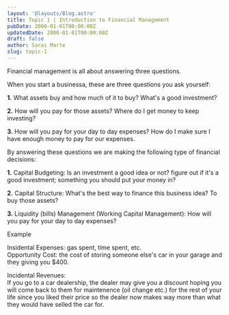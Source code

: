 ```yaml
---
layout: '@layouts/Blog.astro'
title: Topic 1 | Introduction to Financial Management
pubDate: 2000-01-01T00:00:00Z 
updatedDate: 2000-01-01T00:00:00Z 
draft: false
author: Sarai Marte
slug: topic-1
---
```


Financial management is all about answering three questions. 

When you start a businessa, these are three questions you ask yourself:

**1.** What assets buy and how much of it to buy?    What's a good investment?

**2.** How will you pay for those assets?   Where do I get money to keep investing?

**3.** How will you pay for your day to day expenses?  How do I make sure I have enough money to pay for our expenses.

By answering these questions we are making the following type of financial decisions:

**1.** Capital Budgeting: Is an investment a good idea or not? figure out if it's a good investment;  something you should put your money in?

**2.** Capital Structure: What's the best way to finance this business idea? To buy those assets?

**3.** Liquidity (bills) Management (Working Capital Management): How will you pay for your day to day expenses?  

Example

Insidental Expenses: gas spent, time spent, etc.  
Opportunity Cost: the cost of storing someone else's car in your garage and they giving you $400.   

Incidental Revenues:   
If you go to a car dealership, the dealer may give you a discount hoping you will come back to them for maintenence (oil change etc.) for the rest of your life since you liked their price so the dealer now makes way more than what they would have selled the car for.  